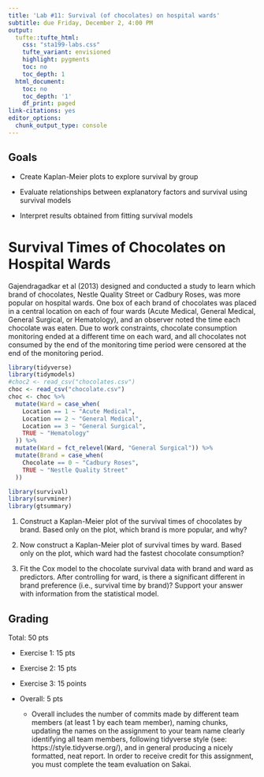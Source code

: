 ```yaml
---
title: 'Lab #11: Survival (of chocolates) on hospital wards'
subtitle: due Friday, December 2, 4:00 PM
output:
  tufte::tufte_html:    
    css: "sta199-labs.css"
    tufte_variant: envisioned
    highlight: pygments
    toc: no
    toc_depth: 1
  html_document:
    toc: no
    toc_depth: '1'
    df_print: paged
link-citations: yes
editor_options:
  chunk_output_type: console
---
```


## Goals

- Create Kaplan-Meier plots to explore survival by group

- Evaluate relationships between explanatory factors and survival using survival models

- Interpret results obtained from fitting survival models


# Survival Times of Chocolates on Hospital Wards

Gajendragadkar et al (2013) designed and conducted a study to learn which brand of chocolates, Nestle Quality Street or Cadbury Roses, was more popular on hospital wards.  One box of each brand of chocolates was placed in a central location on each of four wards (Acute Medical, General Medical, General Surgical, or Hematology), and an observer noted the time each chocolate was eaten. Due to work constraints, chocolate consumption monitoring ended at a different time on each ward, and all chocolates not consumed by the end of the monitoring time period were censored at the end of the monitoring period.

```r
library(tidyverse)
library(tidymodels)
#choc2 <- read_csv("chocolates.csv")
choc <- read_csv("chocolate.csv")
choc <- choc %>%
  mutate(Ward = case_when(
    Location == 1 ~ "Acute Medical",
    Location == 2 ~ "General Medical",
    Location == 3 ~ "General Surgical",
    TRUE ~ "Hematology"
  )) %>%
  mutate(Ward = fct_relevel(Ward, "General Surgical")) %>%
  mutate(Brand = case_when(
    Chocolate == 0 ~ "Cadbury Roses",
    TRUE ~ "Nestle Quality Street"
  ))

library(survival)
library(survminer)
library(gtsummary)
```

1. Construct a Kaplan-Meier plot of the survival times of chocolates by brand. Based only on the plot, which brand is more popular, and why?

2. Now construct a Kaplan-Meier plot of survival times by ward. Based only on the plot, which ward had the fastest chocolate consumption?

3. Fit the Cox model to the chocolate survival data with brand and ward as predictors.  After controlling for ward, is there a significant different in brand preference (i.e., survival time by brand)?  Support your answer with information from the statistical model.

## Grading
Total: 50 pts

- Exercise 1: 15 pts 
- Exercise 2: 15 pts
- Exercise 3: 15 points

- Overall:  5 pts

  - Overall includes the number of commits made by different team members (at least 1 by each team member), naming chunks, updating the names on the assignment to your team name clearly identifying all team members, following tidyverse style (see: https://style.tidyverse.org/), and in general producing a nicely formatted, neat report. In order to receive credit for this assignment, you must complete the team evaluation on Sakai.